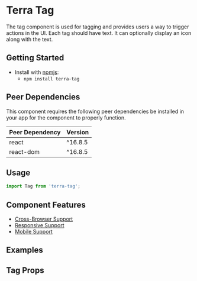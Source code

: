 


<Badge />

# Terra Tag

The tag component is used for tagging and provides users a way to trigger actions in the UI. Each tag should have text.
It can optionally display an icon along with the text.

## Getting Started

- Install with [npmjs](https://www.npmjs.com):
  - `npm install terra-tag`

<!-- AUTO-GENERATED-CONTENT:START Peer Dependencies -->
## Peer Dependencies

This component requires the following peer dependencies be installed in your app for the component to properly function.

| Peer Dependency | Version |
|-|-|
| react | ^16.8.5 |
| react-dom | ^16.8.5 |

<!-- AUTO-GENERATED-CONTENT:END -->

## Usage
```jsx
import Tag from 'terra-tag';
```

## Component Features

* [Cross-Browser Support](https://engineering.cerner.com/terra-ui/contributing/terra-ui/component-standards#cross-browser-support)
* [Responsive Support](https://engineering.cerner.com/terra-ui/contributing/terra-ui/component-standards#responsive-support)
* [Mobile Support](https://engineering.cerner.com/terra-ui/contributing/terra-ui/component-standards#mobile-support)

## Examples
<TagDefault title="Default Tag with onClick" />
<TagHref title="Tag with href" />
<TagFallbacks title="Tag with no onClick or href" description="These styles are provided for when this compoment is missing recomended elements for best practice use." />

## Tag Props
<TagPropsTable />
